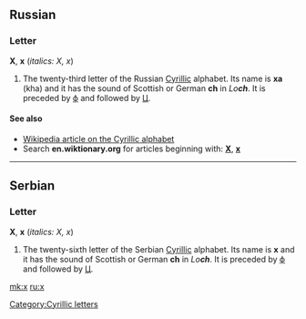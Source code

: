 {{see|Appendix:Variations of "x"}}
==Russian==

===Letter===
'''Х''', '''х''' (''italics: Х, х'')

# The twenty-third letter of the Russian [[Cyrillic]] alphabet. Its name is '''ха''' (kha) and it has the sound of Scottish or German '''ch''' in ''Lo'''ch'''''. It is preceded by [[ф]] and followed by [[ц|Ц]].

====See also====
*[[w:Cyrillic alphabet|Wikipedia article on the Cyrillic alphabet]]
*Search '''en.wiktionary.org''' for articles beginning with: '''[http://en.wiktionary.org/w/index.php?title=Special%3AAllpages&from=%D0%A5&namespace=0 Х]''', '''[http://en.wiktionary.org/w/index.php?title=Special%3AAllpages&from=%D1%85&namespace=0 х]'''

[[Category:Cyrillic letters]]

----

==Serbian==

===Letter===
'''Х''', '''х''' (''italics: Х, х'')

# The twenty-sixth letter of the Serbian [[Cyrillic]] alphabet. Its name is '''х''' and it has the sound of Scottish or German '''ch''' in ''Lo'''ch'''''. It is preceded by [[ф]] and followed by [[ц|Ц]].


[[mk:х]]
[[ru:х]]